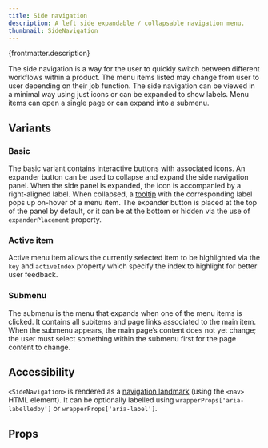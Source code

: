 ```yaml
---
title: Side navigation
description: A left side expandable / collapsable navigation menu.
thumbnail: SideNavigation
---
```


<p>{frontmatter.description}</p>

<LiveExample src='SideNavigation.main.jsx'>
  <AllExamples.SideNavigationMainExample client:load />
</LiveExample>

The side navigation is a way for the user to quickly switch between different workflows within a product. The menu items listed may change from user to user depending on their job function. The side navigation can be viewed in a minimal way using just icons or can be expanded to show labels. Menu items can open a single page or can expand into a submenu.

## Variants

### Basic

The basic variant contains interactive buttons with associated icons. An expander button can be used to collapse and expand the side navigation panel. When the side panel is expanded, the icon is accompanied by a right-aligned label. When collapsed, a [tooltip](tooltip) with the corresponding label pops up on-hover of a menu item. The expander button is placed at the top of the panel by default, or it can be at the bottom or hidden via the use of `expanderPlacement` property.

<LiveExample src='SideNavigation.basic.jsx'>
  <AllExamples.SideNavigationBasicExample client:load />
</LiveExample>

### Active item

Active menu item allows the currently selected item to be highlighted via the `key` and `activeIndex` property which specify the index to highlight for better user feedback.

<LiveExample src='SideNavigation.activeitem.jsx'>
  <AllExamples.SideNavigationActiveItemExample client:load />
</LiveExample>

### Submenu

The submenu is the menu that expands when one of the menu items is clicked. It contains all subitems and page links associated to the main item. When the submenu appears, the main page’s content does not yet change; the user must select something within the submenu first for the page content to change.

<LiveExample src='SideNavigation.submenu.jsx'>
  <AllExamples.SideNavigationSubmenuExample client:load />
</LiveExample>

## Accessibility

`<SideNavigation>` is rendered as a [navigation landmark](https://www.w3.org/WAI/ARIA/apg/patterns/landmarks/examples/navigation.html) (using the `<nav>` HTML element). It can be optionally labelled using `wrapperProps['aria-labelledby']` or `wrapperProps['aria-label']`.

## Props

<PropsTable path='@itwin/itwinui-react/esm/core/SideNavigation/SideNavigation.d.ts' />
